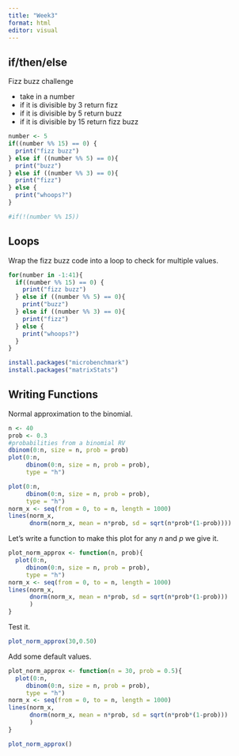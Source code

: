 ```yaml
---
title: "Week3"
format: html
editor: visual
---
```


## if/then/else

Fizz buzz challenge

-   take in a number
-   if it is divisible by 3 return fizz
-   if it is divisible by 5 return buzz
-   if it is divisible by 15 return fizz buzz

```r
number <- 5
if((number %% 15) == 0) {
  print("fizz buzz")
} else if ((number %% 5) == 0){
  print("buzz")
} else if ((number %% 3) == 0){
  print("fizz")
} else {
  print("whoops?")
}

#if(!(number %% 15))

```

## Loops

Wrap the fizz buzz code into a loop to check for multiple values.

```r
for(number in -1:41){
  if((number %% 15) == 0) {
    print("fizz buzz")
  } else if ((number %% 5) == 0){
    print("buzz")
  } else if ((number %% 3) == 0){
    print("fizz")
  } else {
    print("whoops?")
  }
}
```

```r
install.packages("microbenchmark")
install.packages("matrixStats")
```

## Writing Functions

Normal approximation to the binomial.

```r
n <- 40
prob <- 0.3
#probabilities from a binomial RV
dbinom(0:n, size = n, prob = prob)
plot(0:n,
     dbinom(0:n, size = n, prob = prob),
     type = "h")
```

```r
plot(0:n,
     dbinom(0:n, size = n, prob = prob),
     type = "h")
norm_x <- seq(from = 0, to = n, length = 1000)
lines(norm_x, 
      dnorm(norm_x, mean = n*prob, sd = sqrt(n*prob*(1-prob))))
```

Let's write a function to make this plot for any $n$ and $p$ we give it.

```r
plot_norm_approx <- function(n, prob){
  plot(0:n,
     dbinom(0:n, size = n, prob = prob),
     type = "h")
norm_x <- seq(from = 0, to = n, length = 1000)
lines(norm_x, 
      dnorm(norm_x, mean = n*prob, sd = sqrt(n*prob*(1-prob)))
      )
}
```

Test it.

```r
plot_norm_approx(30,0.50)
```

Add some default values.

```r
plot_norm_approx <- function(n = 30, prob = 0.5){
  plot(0:n,
     dbinom(0:n, size = n, prob = prob),
     type = "h")
norm_x <- seq(from = 0, to = n, length = 1000)
lines(norm_x, 
      dnorm(norm_x, mean = n*prob, sd = sqrt(n*prob*(1-prob)))
      )
}

plot_norm_approx()
```

